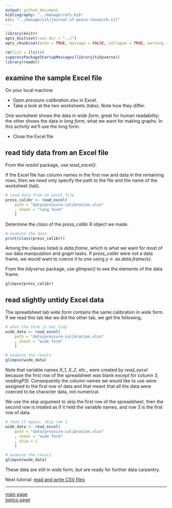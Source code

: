 ```yaml
---
output: github_document
bibliography: "../manage/refs.bib" 
csl: "../manage/csl/journal-of-peace-research.csl"
---
```


```r
library(knitr)
opts_knit$set(root.dir = "../")
opts_chunk$set(echo = TRUE, message = FALSE, collapse = TRUE, warning = FALSE, cache = TRUE, cache.path = "tut-04-cache/", fig.path = "tut-04-images/")
```

```r
rm(list = (ls()))
suppressPackageStartupMessages(library(tidyverse))
library(readxl)
```


## examine the sample Excel file 

On your local machine 

- Open *pressure-calibration.xlsx* in Excel.
- Take a look at the two worksheets (tabs). Note how they differ. 

One worksheet shows the data in *wide form*, great for human readability; the other shows the data in *long form*, what we want for making graphs. In this activity we'll use the long form. 

- Close the Excel file 

## read tidy data from an Excel file

From the *readxl* package, use *read_excel()*.

If the Excel file has column names in the first row and data in the remaining rows, then we need only specify the path to the file and the name of the worksheet (tab). 

```r
# read data from an excel file
press_calibr <- read_excel(
	path = "data/pressure-calibration.xlsx"
	, sheet = "long form"
	)
```

Determine the *class* of the *press_calibr* R object we made. 

```r
# examine the data
print(class(press_calibr))
```

Among the classes listed is *data.frame*, which is what we want for most of our data manipulation and graph tasks. If *press_calibr* were not a data frame, we would want to coerce it to one using *y <- as.data.frame(x)*.

From the *tidyverse* package, use *glimpse()* to see the elements of the data frame. 

```r
glimpse(press_calibr)
```

## read slightly untidy Excel data

The spreadsheet tab *wide form* contains the same calibration in wide form. If we read this tab like we did the other tab, we get the following, 
```r
# when the form is not tidy
wide_data <- read_excel(
	path = "data/pressure-calibration.xlsx"
	, sheet = "wide form"
	)

# examine the result
glimpse(wide_data)
```

Note that variable names *X_1*, *X_2*, etc., were created by *read_excel* because the first row of the spreadsheet was blank except for column 3, *readingPSI*. Consequently the column names we would like to use were assigned to the first row of data and that meant that all the data were coerced to be character data, not numerical.  

We use the *skip* argument to skip the first row of the spreadsheet, then the second row is treated as if it held the variable names, and row 3 is the first row of data. 

```r
# read it again, skip row 1
wide_data <- read_excel(
	path = "data/pressure-calibration.xlsx"
	, sheet = "wide form"
	, skip = 1
	)

# examine the result
glimpse(wide_data)
```

These data are still in wide form, but are ready for further data carpentry.  

Next tutorial: [read and write CSV files](tut-0403_read-write-csv.md)

---

[main page](../README.md)<br> 
[topics page](../README-by-topic.md)



